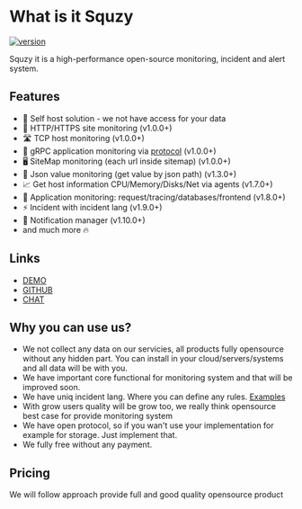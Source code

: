 # What is it Squzy

[![version](https://img.shields.io/github/v/release/squzy/squzy.svg)](https://github.com/squzy/squzy)

Squzy it is a high-performance open-source monitoring, incident and alert system.

## Features

- 💨 Self host solution - we not have access for your data
- 📝 HTTP/HTTPS site monitoring (v1.0.0+)
- 🛣 TCP host monitoring (v1.0.0+)
- 📱 gRPC application monitoring via [protocol](https://github.com/grpc/grpc/blob/master/doc/health-checking.md) (v1.0.0+)
- 🖥 SiteMap monitoring (each url inside sitemap) (v1.0.0+)
- 🥇 Json value monitoring (get value by json path) (v1.3.0+)
- 📈 Get host information CPU/Memory/Disks/Net via agents (v1.7.0+)
- 📄 Application monitoring: request/tracing/databases/frontend (v1.8.0+)
- ⚡️  Incident with incident lang (v1.9.0+)
- 🔔 Notification manager (v1.10.0+)
- and much more 🔥

## Links

- [DEMO](https://demo.squzy.app/)
- [GITHUB](https://github.com/squzy/squzy)
- [CHAT](https://gitter.im/squzyio/community?utm_source=badge&utm_medium=badge&utm_campaign=pr-badge&utm_content=badge)

## Why you can use us?

- We not collect any data on our servicies, all products fully opensource without any hidden part. You can install in your cloud/servers/systems and all data will be with you.
- We have important core functional for monitoring system and that will be improved soon.
- We have uniq incident lang. Where you can define any rules. [Examples](https://demo.squzy.app/agents/5f142b6141a1c6518723483a/live)
- With grow users quality will be grow too, we really think opensource best case for provide monitoring system
- We have open protocol, so if you wan't use your implementation for example for storage. Just implement that.
- We fully free without any payment.

## Pricing

We will follow approach provide full and good quality opensource product
